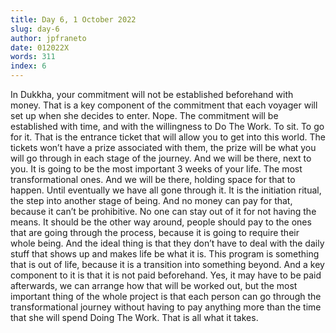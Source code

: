 ```yaml
---
title: Day 6, 1 October 2022
slug: day-6
author: jpfraneto
date: 012022X
words: 311
index: 6
---
```


In Dukkha, your commitment will not be established beforehand with money. That is a key component of the commitment that each voyager will set up when she decides to enter. Nope. The commitment will be established with time, and with the willingness to Do The Work. To sit. To go for it. That is the entrance ticket that will allow you to get into this world. The tickets won’t have a prize associated with them, the prize will be what you will go through in each stage of the journey. And we will be there, next to you. It is going to be the most important 3 weeks of your life. The most transformational ones. And we will be there, holding space for that to happen. Until eventually we have all gone through it. It is the initiation ritual, the step into another stage of being. And no money can pay for that, because it can’t be prohibitive. No one can stay out of it for not having the means. It should be the other way around, people should pay to the ones that are going through the process, because it is going to require their whole being. And the ideal thing is that they don’t have to deal with the daily stuff that shows up and makes life be what it is. This program is something that is out of life, because it is a transition into something beyond. And a key component to it is that it is not paid beforehand. Yes, it may have to be paid afterwards, we can arrange how that will be worked out, but the most important thing of the whole project is that each person can go through the transformational journey without having to pay anything more than the time that she will spend Doing The Work. That is all what it takes.

